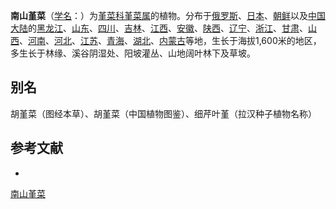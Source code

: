 {{Speciesbox
| name = 南山堇菜
| status = 
| status_system = 
| image =
| genus = Viola
| species =  chaerophylloides
| authority = (Regel) W. Beck.
}}

'''南山堇菜'''（[[学名|学名]]：{{lang|la|''Viola chaerophylloides''}}）为[[堇菜科|堇菜科]][[堇菜属|堇菜属]]的植物。分布于[[俄罗斯|俄罗斯]]、[[日本|日本]]、[[朝鲜|朝鲜]]以及[[中国大陆|中国大陆]]的[[黑龙江|黑龙江]]、[[山东|山东]]、[[四川|四川]]、[[吉林|吉林]]、[[江西|江西]]、[[安徽|安徽]]、[[陕西|陕西]]、[[辽宁|辽宁]]、[[浙江|浙江]]、[[甘肃|甘肃]]、[[山西|山西]]、[[河南|河南]]、[[河北|河北]]、[[江苏|江苏]]、[[青海|青海]]、[[湖北|湖北]]、[[内蒙古|内蒙古]]等地，生长于海拔1,600米的地区，多生长于林缘、溪谷阴湿处、阳坡灌丛、山地阔叶林下及草坡。

== 别名 ==
胡堇菜（图经本草）、胡堇菜（中国植物图鉴）、细芹叶堇（拉汉种子植物名称）

== 参考文献 ==
<div class="references-small">
* {{cite web| url =http://www.bioinfo.cn/db05/KmzwSpecies.php?action=view&id=23779| title =南山堇菜| work =《中国高等植物数据库全库》| publisher =中国科学院微生物研究所| author =昆明植物研究所| accessdate =2009-02-25| deadurl =yes| archiveurl =https://web.archive.org/web/20160305025232/http://www.bioinfo.cn/db05/KmzwSpecies.php?action=view&id=23779| archivedate =2016-03-05}}
</div>
{{Taxonbar|from=Q10907532}}

[[Category:堇菜属|南山堇菜]]


{{植物小作品}}